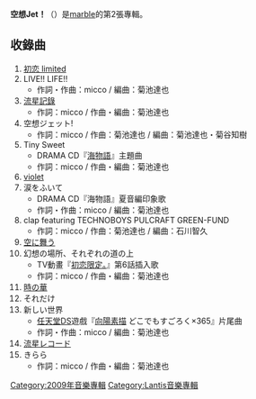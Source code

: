 {{unreferenced|time=2010-02-13T16:42:17+00:00}}
{{Infobox Album
| Name        = 空想Jet！<br />{{lang|ja|空想ジェット!}}
| Type        = [[錄音室專輯|錄音室專輯]]
| Artist      = [[marble|marble]]
| Released    = 2009年10月7日
| Genre       = [[J-POP|J-POP]]
| Label       = [[Lantis|Lantis]]（Mellow Head）
| Last album     = '''[[虹色ハミング|虹色ハミング]]'''（2008年）
| This album     = '''空想ジェット!'''<br />（2009年）
| Next album     = -
}}

'''空想Jet！'''（{{lang|ja|空想ジェット!}}）是[[marble|marble]]的第2張專輯。

== 收錄曲 ==
# [[初恋_limited|初恋 limited]]
# LIVE!! LIFE!!
#* 作詞・作曲：micco / 編曲：菊池達也
# [[流星記錄|流星記錄]]
#* 作詞：micco / 作曲・編曲：菊池達也
# 空想ジェット!
#* 作詞：micco / 作曲：菊池達也 / 編曲：菊池達也・菊谷知樹
# Tiny Sweet
#* DRAMA CD『[[海物語|海物語]]』主題曲
#* 作詞：micco / 作曲・編曲：菊池達也
# [[violet|violet]]
# 涙をふいて
#* DRAMA CD『海物語』夏音編印象歌
#* 作詞・作曲：micco / 編曲：菊池達也
# clap featuring TECHNOBOYS PULCRAFT GREEN-FUND
#* 作詞：micco / 作曲：菊池達也 / 編曲：石川智久
# [[初恋_limited|空に舞う]]
# 幻想の場所、それぞれの道の上
#* TV動畫『[[初恋限定。|初恋限定。]]』第6話插入歌
#* 作詞：micco / 作曲・編曲：菊池達也
# [[violet|時の華]]
# それだけ
# 新しい世界
#* [[任天堂DS|任天堂DS]]遊戲『[[向陽素描|向陽素描]] どこでもすごろく×365』片尾曲
#* 作詞・作曲：micco / 編曲：菊池達也
# [[流星レコード|流星レコード]]
# きらら
#* 作詞：micco / 作曲・編曲：菊池達也

{{Japan-album-stub}}
[[Category:2009年音樂專輯|Category:2009年音樂專輯]]
[[Category:Lantis音樂專輯|Category:Lantis音樂專輯]]